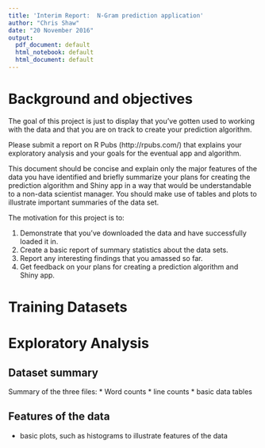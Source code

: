 ```yaml
---
title: 'Interim Report:  N-Gram prediction application'
author: "Chris Shaw"
date: "20 November 2016"
output:
  pdf_document: default
  html_notebook: default
  html_document: default
---
```


# Background and objectives

The goal of this project is just to display that you've gotten used to working with the data and that you are on track to create your prediction algorithm. 

Please submit a report on R Pubs (http://rpubs.com/) that explains your exploratory analysis and your goals for the eventual app and algorithm. 

This document should be concise and explain only the major features of the data you have identified and briefly summarize your plans for creating the prediction algorithm and Shiny app in a way that would be understandable to a non-data scientist manager. You should make use of tables and plots to illustrate important summaries of the data set. 

The motivation for this project is to: 

1. Demonstrate that you've downloaded the data and have successfully loaded it in.
2. Create a basic report of summary statistics about the data sets.
3. Report any interesting findings that you amassed so far.
4. Get feedback on your plans for creating a prediction algorithm and Shiny app.

# Training Datasets


# Exploratory Analysis

## Dataset summary

Summary of the three files:
* Word counts
* line counts
* basic data tables

## Features of the data

* basic plots, such as histograms to illustrate features of the data

